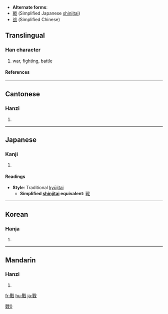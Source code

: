 * '''Alternate forms''':
* [[戦]] (Simplified Japanese [[shinjitai]])
* [[战]] (Simplified Chinese)

==Translingual==
===Han character===
{{Han char|rn=62|rad=戈|as=12|sn=16|four=6355<sub>0</sub>|canj=口十戈 (RJI)}}
# [[war]], [[fighting]], [[battle]]
====References====
{{Han ref|kx=0414.110|dkj=11667|dj=0757.120|hdz=21412.120|uh=6230|ud=25136|bh=BED4|bd=48852}}
----
==Cantonese==
===Hanzi===
{{yue-hanzi|jyut=|y=jin3}}
# {{defn|Cantonese}}
----
==Japanese==
===Kanji===
{{ja-kanji|grade=|rs=戈12}}
# {{defn|Japanese}} 
====Readings====
{{ja-readings|on=[[せん]] (sen)|kun=[[たたかう]] (tatakau), [[いくさ]] (ikusa)}}

* '''Style''': Traditional [[kyūjitai]]
** '''Simplified [[shinjitai]] equivalent''': [[戦]]
----
==Korean==
===Hanja===
{{ko-hanja|hangeul=[[전]]|eumhun=|rv=jeon|mr=chŏn|y=cen}}
# {{defn|Korean}}
----
==Mandarin==
===Hanzi===
{{cmn-hanzi|sim=战|pin=[[zhàn]] ([[zhan4]]), [[hū]] ([[hu1]]), [[huī]] ([[hui1]]), [[xī]] ([[xi1]])|wg=hu<sup>1</sup>, hui<sup>1</sup>, hsi<sup>1</sup>, chan<sup>4</sup>}}
# {{defn|Mandarin}}

[[Category:CJKV characters simplified differently in Japan and China|戰0]]

[[fr:戰]]
[[hu:戰]]
[[ja:戰]]